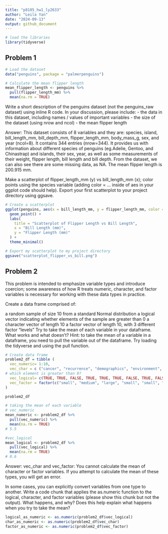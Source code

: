 ```yaml
---
title: "p8105_hw1_ly2633"
author: "Leila Yan"
date: "2024-09-13"
output: github_document
---
```


```r
# load the libraries
library(tidyverse)
```


## Problem 1
```r
# Load the dataset
data("penguins", package = "palmerpenguins")

# Calculate the mean flipper length
mean_flipper_length <- penguins %>%
  pull(flipper_length_mm) %>%
  mean(na.rm = TRUE)
```

Write a short description of the penguins dataset (not the penguins_raw dataset) using inline R code. In your discussion, please include:
- the data in this dataset, including names / values of important variables
- the size of the dataset (using nrow and ncol)
- the mean flipper length

Answer:
This dataset consists of 8 variables and they are: species, island, bill_length_mm, bill_depth_mm, flipper_length_mm, body_mass_g, sex, and year (ncol=8). It contains 344 entries (nrow=344). It provides us with information about different species of penguins (eg.Adelie, Gentoo, and Chinastrap) and islands, their sex, year, as well as some measurements of their weight, flipper length, bill length and bill depth. From the dataset, we can also see there are some missing data, as NA. The mean flipper length is 200.915 mm.



Make a scatterplot of flipper_length_mm (y) vs bill_length_mm (x); color points using the species variable (adding color = ... inside of aes in your ggplot code should help).
Export your first scatterplot to your project directory using ggsave.

```r
# Create a scatterplot
ggplot(penguins, aes(x = bill_length_mm, y = flipper_length_mm, color = species)) +
  geom_point() +
  labs(
    title = "Scatterplot of Flipper Length vs Bill Length",
    x = "Bill Length (mm)",
    y = "Flipper Length (mm)"
  ) +
  theme_minimal()

# Export my scatterplot to my project directory
ggsave("scatterplot_flipper_vs_bill.png")
```


## Problem 2

This problem is intended to emphasize variable types and introduce coercion; some awareness of how R treats numeric, character, and factor variables is necessary for working with these data types in practice.

Create a data frame comprised of:

a random sample of size 10 from a standard Normal distribution
a logical vector indicating whether elements of the sample are greater than 0
a character vector of length 10
a factor vector of length 10, with 3 different factor “levels”
Try to take the mean of each variable in your dataframe. What works and what doesn’t?
Hint: to take the mean of a variable in a dataframe, you need to pull the variable out of the dataframe. Try loading the tidyverse and using the pull function.
```r
# Create data frame
problem2_df = tibble (
  vec_numeric= 1:10,
  vec_char = c ("cancer", "recurrence", "demographics", "environment", "genetic", "age", "sex", "ethnicity", "comorbidity", "medication"),
# which element is greater than 0?
  vec_logical= c(TRUE, TRUE, FALSE, TRUE, TRUE, TRUE, FALSE, TRUE, FALSE, FALSE),
  vec_factor = factor(c("small", "medium", "large", "small", "small", "medium", "large", "small", "large", "medium"))
)

problem2_df

# taking the mean of each variable
# vec_numeric
mean_numeric <- problem2_df %>%
  pull(vec_numeric) %>%
  mean(na.rm = TRUE)
# 5.5

#vec_logical
mean_logical <- problem2_df %>%
  pull(vec_logical) %>%
  mean(na.rm = TRUE)
# 0.6
```
Answer:
vec_char and vec_factor: You cannot calculate the mean of character or factor variables. If you attempt to calculate the mean of these types, you will get an error.

In some cases, you can explicitly convert variables from one type to another. Write a code chunk that applies the as.numeric function to the logical, character, and factor variables (please show this chunk but not the output). What happens, and why? Does this help explain what happens when you try to take the mean?
```r
logical_as_numeric <- as.numeric(problem2_df$vec_logical)
char_as_numeric <- as.numeric(problem2_df$vec_char)
factor_as_numeric <- as.numeric(problem2_df$vec_factor)
```


